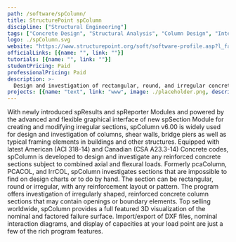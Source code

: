 ```yaml
---
path: /software/spColumn/
title: StructurePoint spColumn
discipline: ["Structural Engineering"]
tags: ["Concrete Design", "Structural Analysis", "Column Design", "Interaction Diagrams"]
logo: ./spColumn.svg
website: "https://www.structurepoint.org/soft/software-profile.asp?l_family_id=58"
officialLinks: [{name: "", link: ""}]
tutorials: [{name: "", link: ""}]
studentPricing: Paid
professionalPricing: Paid
description: >-
  Design and investigation of rectangular, round, and irregular concrete columns & walls including slenderness effects.
projects: [{name: "text", link: "www", image: ./placeholder.png, description: "blah blah"}]
---
```


With newly introduced spResults and spReporter Modules and powered by the advanced and flexible graphical interface of new spSection Module for creating and modifying irregular sections, spColumn v6.00 is widely used for design and investigation of columns, shear walls, bridge piers as well as typical framing elements in buildings and other structures. Equipped with latest American (ACI 318-14) and Canadian (CSA A23.3-14) Concrete codes, spColumn is developed to design and investigate any reinforced concrete sections subject to combined axial and flexural loads. Formerly pcaColumn, PCACOL, and IrrCOL, spColumn investigates sections that are impossible to find on design charts or to do by hand. The section can be rectangular, round or irregular, with any reinforcement layout or pattern. The program offers investigation of irregularly shaped, reinforced concrete column sections that may contain openings or boundary elements. Top selling worldwide, spColumn provides a full featured 3D visualization of the nominal and factored failure surface. Import/export of DXF files, nominal interaction diagrams, and display of capacities at your load point are just a few of the rich program features.

